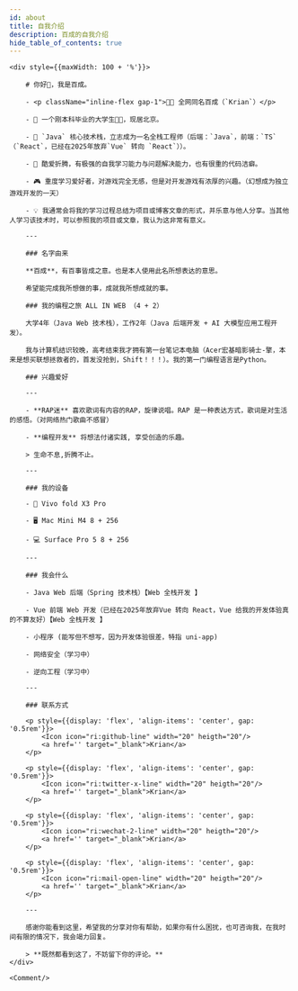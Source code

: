 ```yaml
---
id: about
title: 自我介绍
description: 百成的自我介绍
hide_table_of_contents: true
---
```



<div className={styles.responsiveDiv}>

    <div style={{maxWidth: 100 + '%'}}>

        # 你好👋，我是百成。

        - <p className="inline-flex gap-1">👨‍💻 全网同名百成（`Krian`）</p>

        - 🧑 一个刚本科毕业的大学生🐂🐴，现居北京。

        - 🐛 `Java` 核心技术栈，立志成为一名全栈工程师（后端：`Java`，前端：`TS`（`React`，已经在2025年放弃`Vue` 转向 `React`））。

        - 🤯 酷爱折腾，有极强的⾃我学习能⼒与问题解决能⼒，也有很重的代码洁癖。

        - 🎮 重度学习爱好者，对游戏完全无感，但是对开发游戏有浓厚的兴趣。（幻想成为独立游戏开发的一天）

        - 💡 我通常会将我的学习过程总结为项目或博客文章的形式，并乐意与他人分享。当其他人学习该技术时，可以参照我的项目或文章，我认为这非常有意义。

        ---

        ### 名字由来

        **百成**，有百事皆成之意。也是本人使用此名所想表达的意思。

        希望能完成我所想做的事，成就我所想成就的事。

        ### 我的编程之旅 ALL IN WEB （4 + 2）

        大学4年（Java Web 技术栈），工作2年（Java 后端开发 + AI 大模型应用工程开发）。

        我与计算机结识较晚，高考结束我才拥有第一台笔记本电脑（Acer宏基暗影骑士-擎，本来是想买联想拯救者的，首发没抢到，Shift！！！）。我的第一门编程语言是Python。

        ### 兴趣爱好

        ---

        - **RAP迷** 喜欢歌词有内容的RAP，旋律说唱。RAP 是一种表达方式，歌词是对生活的感悟。（对网络热门歌曲不感冒）

        - **编程开发** 将想法付诸实践, 享受创造的乐趣。

        > 生命不息,折腾不止。

        ---

        ### 我的设备

        - 📱 Vivo fold X3 Pro

        - 🖥 Mac Mini M4 8 + 256

        - 💻 Surface Pro 5 8 + 256

        ---

        ### 我会什么

        - Java Web 后端（Spring 技术栈）【Web 全栈开发 】

        - Vue 前端 Web 开发（已经在2025年放弃Vue 转向 React，Vue 给我的开发体验真的不算友好）【Web 全栈开发 】

        - 小程序 (能写但不想写，因为开发体验很差，特指 uni-app)

        - 网络安全（学习中）

        - 逆向工程（学习中）

        ---

        ### 联系方式

        <p style={{display: 'flex', 'align-items': 'center', gap: '0.5rem'}}>
            <Icon icon="ri:github-line" width="20" heigth="20"/>
            <a href='' target="_blank">Krian</a>
        </p>

        <p style={{display: 'flex', 'align-items': 'center', gap: '0.5rem'}}>
            <Icon icon="ri:twitter-x-line" width="20" heigth="20"/>
            <a href='' target="_blank">Krian</a>
        </p>

        <p style={{display: 'flex', 'align-items': 'center', gap: '0.5rem'}}>
            <Icon icon="ri:wechat-2-line" width="20" heigth="20"/>
            <a href='' target="_blank">Krian</a>
        </p>

        <p style={{display: 'flex', 'align-items': 'center', gap: '0.5rem'}}>
            <Icon icon="ri:mail-open-line" width="20" heigth="20"/>
            <a href='' target="_blank">Krian</a>
        </p>

        ---

        感谢你能看到这里，希望我的分享对你有帮助，如果你有什么困扰，也可咨询我，在我时间有限的情况下，我会竭力回复。

        > **既然都看到这了，不妨留下你的评论。**
    </div>

    <Comment/>
</div>






